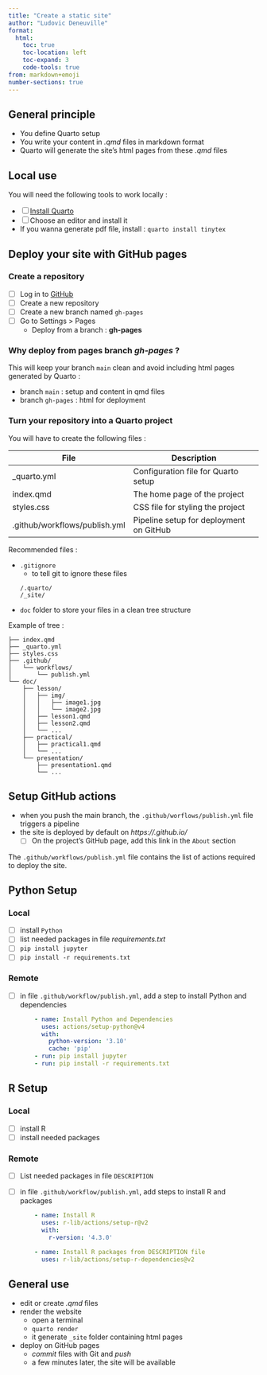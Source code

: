 ```yaml
---
title: "Create a static site"
author: "Ludovic Deneuville"
format:
  html:
    toc: true
    toc-location: left
    toc-expand: 3
    code-tools: true
from: markdown+emoji
number-sections: true
---
```



## General principle {.unnumbered}

- You define Quarto setup
- You write your content in *.qmd* files in markdown format
- Quarto will generate the site's html pages from these *.qmd* files


## Local use

You will need the following tools to work locally :

- [ ] [Install Quarto](https://quarto.org/docs/get-started/){target="_blank"}
- [ ] Choose an editor and install it
- If you wanna generate pdf file, install : `quarto install tinytex`


## Deploy your site with GitHub pages

### Create a repository

- [ ] Log in to [GitHub](https://github.com/){.external target="_blank"}
- [ ] Create a new repository
- [ ] Create a new branch named `gh-pages`
- [ ] Go to Settings > Pages
  - Deploy from a branch : **gh-pages**

::: {.callout-tip }
### Why deploy from pages branch *gh-pages* ?

This will keep your branch `main` clean and avoid including html pages generated by Quarto : 

- branch `main` : setup and content in qmd files 
- branch `gh-pages` : html for deployment
:::


### Turn your repository into a Quarto project

You will have to create the following files :

| File                          | Description                              |
|-------------------------------|------------------------------------------|
| _quarto.yml                   | Configuration file for Quarto setup      |
| index.qmd                     | The home page of the project             |
| styles.css                    | CSS file for styling the project         |
| .github/workflows/publish.yml | Pipeline setup for deployment on GitHub  |


Recommended files :

- `.gitignore`
  - to tell git to ignore these files
  ```
  /.quarto/
  /_site/
  ```
- `doc` folder to store your files in a clean tree structure

Example of tree :

```.python
├── index.qmd
├── _quarto.yml
├── styles.css
├── .github/
│   └── workflows/
│       └── publish.yml
└── doc/
    ├── lesson/
    │   ├── img/
    │   │   ├── image1.jpg
    │   │   └── image2.jpg
    │   ├── lesson1.qmd
    │   ├── lesson2.qmd
    │   └── ...
    ├── practical/
    │   ├── practical1.qmd
    │   └── ...
    └── presentation/
        ├── presentation1.qmd
        └── ...
```


## Setup GitHub actions

::: {.callout-note}
- when you push the main branch, the `.github/worflows/publish.yml` file triggers a pipeline
- the site is deployed by default on *https://<username>.github.io/<repositoryname>*
  - [ ] On the project's GitHub page, add this link in the `About` section
:::

The `.github/workflows/publish.yml` file contains the list of actions required to deploy the site. 


## Python Setup

### Local

- [ ] install `Python`
- [ ] list needed packages in file *requirements.txt*
- [ ] `pip install jupyter`
- [ ] `pip install -r requirements.txt`

### Remote

- [ ] in file `.github/workflow/publish.yml`, add a step to install Python and dependencies
  ```.yaml
      - name: Install Python and Dependencies
        uses: actions/setup-python@v4
        with:
          python-version: '3.10'
          cache: 'pip'
      - run: pip install jupyter
      - run: pip install -r requirements.txt
  ```

## R Setup

### Local

- [ ] install R
- [ ] install needed packages

### Remote

- [ ] List needed packages in file `DESCRIPTION`
- [ ] in file `.github/workflow/publish.yml`, add steps to install R and packages
  ```.yaml
      - name: Install R
        uses: r-lib/actions/setup-r@v2
        with:
          r-version: '4.3.0'

      - name: Install R packages from DESCRIPTION file
        uses: r-lib/actions/setup-r-dependencies@v2
  ```


## General use

- edit or create *.qmd* files
- render the website
  - open a terminal
  - `quarto render`
  - it generate `_site` folder containing html pages
- deploy on GitHub pages
  - *commit* files with Git and *push*
  - a few minutes later, the site will be available
